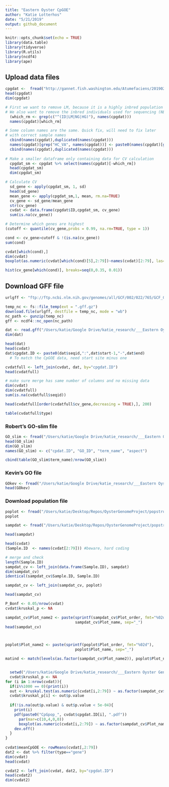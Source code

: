 ```yaml
---
title: "Eastern Oyster CpGOE"
author: "Katie Lotterhos"
date: "5/21/2019"
output: github_document
---
```


```r
knitr::opts_chunk$set(echo = TRUE)
library(data.table)
library(tidyverse)
library(R.utils)
library(ncdf4)
library(ape)
```

## Upload data files

```r


cpgdat <-  fread("http://gannet.fish.washington.edu/Atumefaciens/20190225_cpg_oe/ID_CpG_labelled_all")
head(cpgdat)
dim(cpgdat)

# First we want to remove LM, because it is a highly inbred population
# We also want to remove the inbred individuals used for sequencing (NEH and HG)
  (which_rm <- grep(c("^(ID|LM|NG|HG)"), names(cpgdat)))
  names(cpgdat)[which_rm]

# Some column names are the same. Quick fix, will need to fix later
# with correct sample names
  cbind(names(cpgdat),duplicated(names(cpgdat)))
  names(cpgdat)[grep("HC_VA", names(cpgdat))] <- paste0(names(cpgdat)[grep("HC_VA", names(cpgdat))],"_", 1:6)
  cbind(names(cpgdat),duplicated(names(cpgdat)))
  
# Make a smaller dataframe only containing data for CV calculation
  cpgdat_sm <- cpgdat %>% select(names(cpgdat)[-which_rm])
  head(cpgdat_sm)
  dim(cpgdat_sm)

# Calculate CV
  sd_gene <- apply(cpgdat_sm, 1, sd)
  head(sd_gene)
  mean_gene <- apply(cpgdat_sm,1, mean, rm.na=TRUE)
  cv_gene <- sd_gene/mean_gene
  str(cv_gene)
  cvdat <- data.frame(cpgdat$ID,cpgdat_sm, cv_gene)
  sum(is.na(cv_gene))

# Determine which genes are highest
(cutoff <- quantile(cv_gene,probs = 0.99, na.rm=TRUE, type = 1))

cond <- cv_gene>cutoff & !(is.na(cv_gene))
sum(cond)

cvdat[which(cond),]
dim(cvdat)
boxplot(as.numeric(cvdat[which(cond)[5],2:79])~names(cvdat)[2:79], las=2)

hist(cv_gene[which(cond)], breaks=seq(0,0.35, 0.01))
```

## Download GFF file
```r
urlgff <- "ftp://ftp.ncbi.nlm.nih.gov/genomes/all/GCF/002/022/765/GCF_002022765.2_C_virginica-3.0/GCF_002022765.2_C_virginica-3.0_genomic.gff.gz"

temp_nc <- fs::file_temp(ext = ".gff.gz")
download.file(urlgff, destfile = temp_nc, mode = "wb")
nc_path <- gunzip(temp_nc)
gff <- ncdf4::nc_open(nc_path)

dat <- read.gff("/Users/katie/Google Drive/katie_research/___Eastern Oyster Genome/gff/GCF_002022765.2_C_virginica-3.0_genomic.gff.gz", GFF3 = TRUE)
dim(dat)

head(dat)
head(cvdat)
dat$cpgdat.ID <- paste0(dat$seqid,":",dat$start-1,"-",dat$end)
  # To match the CpGOE data, need start site minus one

cvdatfull <- left_join(cvdat, dat, by="cpgdat.ID")
head(cvdatfull)

# make sure merge has same number of columns and no missing data
dim(cvdat)
dim(cvdatfull)
sum(is.na(cvdatfull$seqid))

head(cvdatfull[order(cvdatfull$cv_gene,decreasing = TRUE),], 200)

table(cvdatfull$type)
```

### Robert's GO-slim file

```r

GO_slim <- fread("/Users/katie/Google Drive/katie_research/___Eastern Oyster Genome/gff/Blastquery-GOslim.tab")
head(GO_slim)
dim(GO_slim)
names(GO_slim) <- c("cpdat.ID", "GO_ID", "term_name", "aspect")

cbind(table(GO_slim$term_name)/nrow(GO_slim))

```

### Kevin's GO file
```r
GOkev <- fread("/Users/katie/Google Drive/katie_research/___Eastern Oyster Genome/gff/XP_sequences_Cvirginica_GCF_002022765.2_GO.tab")
head(GOkev)
```

### Download population file
```r
poplot <- fread("/Users/katie/Desktop/Repos/OysterGenomeProject/popstructureOutliers/data/PopPlotting_COLORS.csv")
poplot

sampdat <- fread("/Users/katie/Desktop/Repos/OysterGenomeProject/popstructureOutliers/data/modified_samplemetadata.csv")

head(sampdat)

head(cvdat)
(Sample.ID  <- names(cvdat[2:79])) #beware, hard coding

# merge and check
length(Sample.ID)
sampdat_cv <- left_join(data.frame(Sample.ID), sampdat)
dim(sampdat_cv)
identical(sampdat_cv$Sample.ID, Sample.ID)

sampdat_cv <- left_join(sampdat_cv, poplot)

head(sampdat_cv)

P_Bonf <- 0.05/nrow(cvdat)
cvdat$kruskal_p <- NA

sampdat_cv$Plot_name2 <- paste(sprintf(sampdat_cv$Plot_order, fmt="%02d"), 
                               sampdat_cv$Plot_name, sep="_")
head(sampdat_cv)  



poplot$Plot_name2 <- paste(sprintf(poplot$Plot_order, fmt="%02d"), 
                               poplot$Plot_name, sep="_")

matind <- match(levels(as.factor(sampdat_cv$Plot_name2)), poplot$Plot_name2)


  setwd("/Users/katie/Google Drive/katie_research/___Eastern Oyster Genome/Population Structure/figures/CpG_OE_pop")
  cvdat$kruskal_p <- NA
for (i in 1:nrow(cvdat)){
  if(i%%1000 == 0)(print(i))
  out <- kruskal.test(as.numeric(cvdat[i,2:79]) ~ as.factor(sampdat_cv$custom.id))
  cvdat$kruskal_p[i] <- out$p.value
  
  if(!is.na(out$p.value) & out$p.value < 5e-04){
    print(i)
    pdf(paste0("CpGpop_", cvdat$cpgdat.ID[i], ".pdf"))
      par(mar=c(10,4,0,0))
      boxplot(as.numeric(cvdat[i,2:79]) ~ as.factor(sampdat_cv$Plot_name2), las=2, ylab="CpG Obs/Exp", col=poplot$Plot_color[matind])
    dev.off()
  }
}
  
cvdat$meanCpGOE <- rowMeans(cvdat[,2:79])
dat2 <- dat %>% filter(type=="gene")
dim(cvdat)
head(cvdat)

cvdat2 <- left_join(cvdat, dat2, by="cpgdat.ID")
head(cvdat2)
dim(cvdat2)
```
